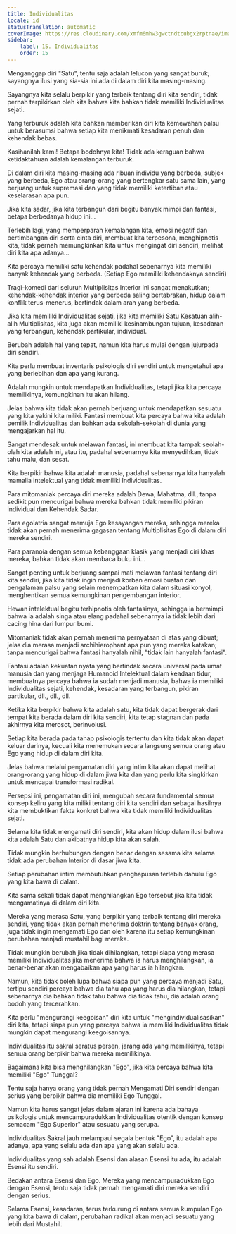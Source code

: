 ```yaml
---
title: Individualitas
locale: id
statusTranslation: automatic
coverImage: https://res.cloudinary.com/xmfm6mhw3gwctndtcubgx2rptnae/image/upload/v1740468922/small_cover_tratado_de_psicologia_revolucionaria_a4c0dca4e0.webp
sidebar:
    label: 15. Individualitas
    order: 15
---
```

Menganggap diri "Satu", tentu saja adalah lelucon yang sangat buruk; sayangnya ilusi yang sia-sia ini ada di dalam diri kita masing-masing.

Sayangnya kita selalu berpikir yang terbaik tentang diri kita sendiri, tidak pernah terpikirkan oleh kita bahwa kita bahkan tidak memiliki Individualitas sejati.

Yang terburuk adalah kita bahkan memberikan diri kita kemewahan palsu untuk berasumsi bahwa setiap kita menikmati kesadaran penuh dan kehendak bebas.

Kasihanilah kami! Betapa bodohnya kita! Tidak ada keraguan bahwa ketidaktahuan adalah kemalangan terburuk.

Di dalam diri kita masing-masing ada ribuan individu yang berbeda, subjek yang berbeda, Ego atau orang-orang yang bertengkar satu sama lain, yang berjuang untuk supremasi dan yang tidak memiliki ketertiban atau keselarasan apa pun.

Jika kita sadar, jika kita terbangun dari begitu banyak mimpi dan fantasi, betapa berbedanya hidup ini...

Terlebih lagi, yang memperparah kemalangan kita, emosi negatif dan pertimbangan diri serta cinta diri, membuat kita terpesona, menghipnotis kita, tidak pernah memungkinkan kita untuk mengingat diri sendiri, melihat diri kita apa adanya...

Kita percaya memiliki satu kehendak padahal sebenarnya kita memiliki banyak kehendak yang berbeda. (Setiap Ego memiliki kehendaknya sendiri)

Tragi-komedi dari seluruh Multiplisitas Interior ini sangat menakutkan; kehendak-kehendak interior yang berbeda saling bertabrakan, hidup dalam konflik terus-menerus, bertindak dalam arah yang berbeda.

Jika kita memiliki Individualitas sejati, jika kita memiliki Satu Kesatuan alih-alih Multiplisitas, kita juga akan memiliki kesinambungan tujuan, kesadaran yang terbangun, kehendak partikular, individual.

Berubah adalah hal yang tepat, namun kita harus mulai dengan jujur ​​pada diri sendiri.

Kita perlu membuat inventaris psikologis diri sendiri untuk mengetahui apa yang berlebihan dan apa yang kurang.

Adalah mungkin untuk mendapatkan Individualitas, tetapi jika kita percaya memilikinya, kemungkinan itu akan hilang.

Jelas bahwa kita tidak akan pernah berjuang untuk mendapatkan sesuatu yang kita yakini kita miliki. Fantasi membuat kita percaya bahwa kita adalah pemilik Individualitas dan bahkan ada sekolah-sekolah di dunia yang mengajarkan hal itu.

Sangat mendesak untuk melawan fantasi, ini membuat kita tampak seolah-olah kita adalah ini, atau itu, padahal sebenarnya kita menyedihkan, tidak tahu malu, dan sesat.

Kita berpikir bahwa kita adalah manusia, padahal sebenarnya kita hanyalah mamalia intelektual yang tidak memiliki Individualitas.

Para mitomaniak percaya diri mereka adalah Dewa, Mahatma, dll., tanpa sedikit pun mencurigai bahwa mereka bahkan tidak memiliki pikiran individual dan Kehendak Sadar.

Para egolatria sangat memuja Ego kesayangan mereka, sehingga mereka tidak akan pernah menerima gagasan tentang Multiplisitas Ego di dalam diri mereka sendiri.

Para paranoia dengan semua kebanggaan klasik yang menjadi ciri khas mereka, bahkan tidak akan membaca buku ini...

Sangat penting untuk berjuang sampai mati melawan fantasi tentang diri kita sendiri, jika kita tidak ingin menjadi korban emosi buatan dan pengalaman palsu yang selain menempatkan kita dalam situasi konyol, menghentikan semua kemungkinan pengembangan interior.

Hewan intelektual begitu terhipnotis oleh fantasinya, sehingga ia bermimpi bahwa ia adalah singa atau elang padahal sebenarnya ia tidak lebih dari cacing hina dari lumpur bumi.

Mitomaniak tidak akan pernah menerima pernyataan di atas yang dibuat; jelas dia merasa menjadi archihierophant apa pun yang mereka katakan; tanpa mencurigai bahwa fantasi hanyalah nihil, "tidak lain hanyalah fantasi".

Fantasi adalah kekuatan nyata yang bertindak secara universal pada umat manusia dan yang menjaga Humanoid Intelektual dalam keadaan tidur, membuatnya percaya bahwa ia sudah menjadi manusia, bahwa ia memiliki Individualitas sejati, kehendak, kesadaran yang terbangun, pikiran partikular, dll., dll., dll.

Ketika kita berpikir bahwa kita adalah satu, kita tidak dapat bergerak dari tempat kita berada dalam diri kita sendiri, kita tetap stagnan dan pada akhirnya kita merosot, berinvolusi.

Setiap kita berada pada tahap psikologis tertentu dan kita tidak akan dapat keluar darinya, kecuali kita menemukan secara langsung semua orang atau Ego yang hidup di dalam diri kita.

Jelas bahwa melalui pengamatan diri yang intim kita akan dapat melihat orang-orang yang hidup di dalam jiwa kita dan yang perlu kita singkirkan untuk mencapai transformasi radikal.

Persepsi ini, pengamatan diri ini, mengubah secara fundamental semua konsep keliru yang kita miliki tentang diri kita sendiri dan sebagai hasilnya kita membuktikan fakta konkret bahwa kita tidak memiliki Individualitas sejati.

Selama kita tidak mengamati diri sendiri, kita akan hidup dalam ilusi bahwa kita adalah Satu dan akibatnya hidup kita akan salah.

Tidak mungkin berhubungan dengan benar dengan sesama kita selama tidak ada perubahan Interior di dasar jiwa kita.

Setiap perubahan intim membutuhkan penghapusan terlebih dahulu Ego yang kita bawa di dalam.

Kita sama sekali tidak dapat menghilangkan Ego tersebut jika kita tidak mengamatinya di dalam diri kita.

Mereka yang merasa Satu, yang berpikir yang terbaik tentang diri mereka sendiri, yang tidak akan pernah menerima doktrin tentang banyak orang, juga tidak ingin mengamati Ego dan oleh karena itu setiap kemungkinan perubahan menjadi mustahil bagi mereka.

Tidak mungkin berubah jika tidak dihilangkan, tetapi siapa yang merasa memiliki Individualitas jika menerima bahwa ia harus menghilangkan, ia benar-benar akan mengabaikan apa yang harus ia hilangkan.

Namun, kita tidak boleh lupa bahwa siapa pun yang percaya menjadi Satu, tertipu sendiri percaya bahwa dia tahu apa yang harus dia hilangkan, tetapi sebenarnya dia bahkan tidak tahu bahwa dia tidak tahu, dia adalah orang bodoh yang tercerahkan.

Kita perlu "mengurangi keegoisan" diri kita untuk "mengindividualisasikan" diri kita, tetapi siapa pun yang percaya bahwa ia memiliki Individualitas tidak mungkin dapat mengurangi keegoisannya.

Individualitas itu sakral seratus persen, jarang ada yang memilikinya, tetapi semua orang berpikir bahwa mereka memilikinya.

Bagaimana kita bisa menghilangkan "Ego", jika kita percaya bahwa kita memiliki "Ego" Tunggal?

Tentu saja hanya orang yang tidak pernah Mengamati Diri sendiri dengan serius yang berpikir bahwa dia memiliki Ego Tunggal.

Namun kita harus sangat jelas dalam ajaran ini karena ada bahaya psikologis untuk mencampuradukkan Individualitas otentik dengan konsep semacam "Ego Superior" atau sesuatu yang serupa.

Individualitas Sakral jauh melampaui segala bentuk "Ego", itu adalah apa adanya, apa yang selalu ada dan apa yang akan selalu ada.

Individualitas yang sah adalah Esensi dan alasan Esensi itu ada, itu adalah Esensi itu sendiri.

Bedakan antara Esensi dan Ego. Mereka yang mencampuradukkan Ego dengan Esensi, tentu saja tidak pernah mengamati diri mereka sendiri dengan serius.

Selama Esensi, kesadaran, terus terkurung di antara semua kumpulan Ego yang kita bawa di dalam, perubahan radikal akan menjadi sesuatu yang lebih dari Mustahil.

